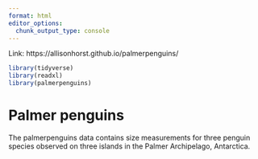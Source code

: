 ```yaml
---
format: html
editor_options: 
  chunk_output_type: console
---
```


Link: https://allisonhorst.github.io/palmerpenguins/

```r
library(tidyverse)
library(readxl)
library(palmerpenguins)
```

# Palmer penguins

The palmerpenguins data contains size measurements for three penguin species observed on three islands in the Palmer Archipelago, Antarctica.

```r

```

